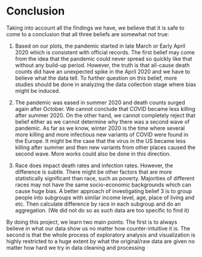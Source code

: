 # Conclusion

Taking into account all the findings we have, we believe that it is safe to come to a conclusion that all three beliefs are somewhat not true: 

1. Based on our plots, the pandemic started in late March or Early April 2020 which is consistent with official records. The first belief may come from the idea that the pandemic could never spread so quickly like that without any build-up period. However, the truth is that all-cause death counts did have an unexpected spike in the April 2020 and we have to believe what the data tell. To further question on this belief, more studies should be done in analyzing the data collection stage where bias might be induced. 

2. The pandemic was eased in summer 2020 and death counts surged again after October. We cannot conclude that COVID became less killing after summer 2020. On the other hand, we cannot completely reject that belief either as we cannot determine why there was a second wave of pandemic. As far as we know, winter 2020 is the time where several more killing and more infectious new variants of COVID were found in the Europe. It might be the case that the virus in the US became less killing after summer and then new variants from other places caused the second wave. More works could also be done in this direction.

3. Race does impact death rates and infection rates. However, the difference is subtle. There might be other factors that are more statistically significant than race, such as poverty. Majorities of different races may not have the same socio-economic backgrounds which can cause huge bias. A better approach of investigating belief 3 is to group people into subgroups with similar income level, age, place of living and etc. Then calculate difference by race in each subgroup and do an aggregation. (We did not do so as such data are too specific to find it)

By doing this project, we learn two main points: The first is to always believe in what our data show us no matter how counter-intuitive it is. The second is that the whole process of exploratory analysis and visualization is highly restricted to a huge extent by what the original/raw data are given no matter how hard we try in data cleaning and processing


